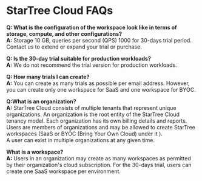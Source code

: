 # StarTree Cloud FAQs

**Q: What is the configuration of the workspace look like in terms of storage, compute, and other configurations?**  
**A:** Storage 10 GB, queries per second (QPS) 1000 for 30-days trial period. Contact us to extend or expand your trial or purchase.

**Q: Is the 30-day trial suitable for production workloads?**  
**A:** We do not recommend the trial version for production workloads. 

**Q: How many trials I can create?**  
**A:** You can create as many trials as possible per email address. However, you can create only one workspace for SaaS and one workspace for BYOC. 

**Q:What is an organization?**  
**A:** StarTree Cloud consists of multiple tenants that represent unique organizations. 
An organization is the root entity of the StarTree Cloud tenancy model. Each organization has its own billing details and reports.
Users are members of organizations and may be allowed to create StarTree workspaces (SaaS or BYOC (Bring Your Own Cloud) under it ).  
A user can exist in multiple organizations at any given time.

**What is a workspace?**  
**A:** Users in an organization may create as many workspaces as permitted by their organization's cloud subscription. 
For the 30-days trial, users can create one SaaS workspace per environment.